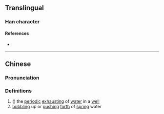 {{character info/new}}
==Translingual==

===Han character===
{{Han char|rn=85|rad=水|as=17|sn=20|four=36121|canj=EWLN|ids=⿰氵罽}}

====References====
* {{Han ref|kx=0660.320|dkj=18691|dj=1070.230|hdz=31788.060|uh=7031|ud=28721|bh=F460|bd=62560}}

----

==Chinese==
{{zh-forms}}

===Pronunciation===
{{zh-pron
|m=jì
|c=gai3
|mc=y
|oc=y
|ma=
|cat=
}}

===Definitions===
{{zh-hanzi}}

# ({{zh-only|瀱汋}}) the [[periodic]] [[exhaust]]ing of [[water]] in a [[well]]
# [[bubbling]] up or [[gush]]ing [[forth]] of [[spring]] water